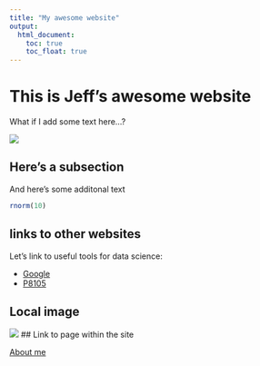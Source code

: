 ```yaml
---
title: "My awesome website"
output: 
  html_document:
    toc: true
    toc_float: true
---
```


# This is Jeff's awesome website

What if I add some text here...?

![](https://media.giphy.com/media/drXGoW1iudhKw/giphy.gif)

## Here's a subsection

And here's some additonal text

```r
rnorm(10)
```

## links to other websites

Let's link to useful tools for data science:

- [Google](https://www.google.com)
- [P8105](https://p8105.com)

## Local image


![](images/IMG_0516.JPG)
## Link to page within the site

[About me](about.html)



